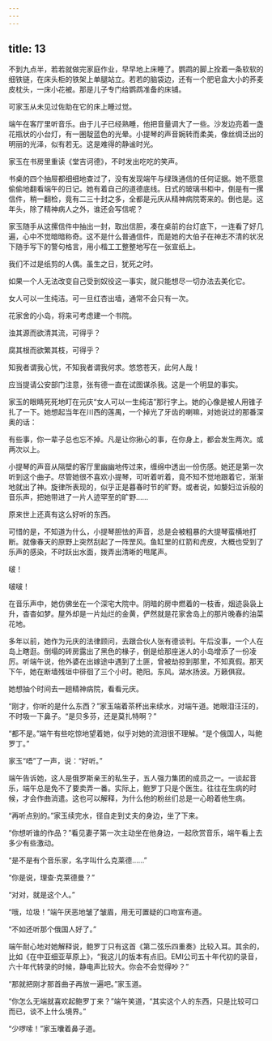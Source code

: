 ```yaml
---
---
---
```

title: 13
---




不到九点半，若若就做完家庭作业，早早地上床睡了。鹦鹉的脚上拴着一条软软的细铁链，在床头柜的铁架上单腿站立。若若的脑袋边，还有一个肥皂盒大小的荞麦皮枕头，一床小花被。那是儿子专门给鹦鹉准备的床铺。

可家玉从未见过佐助在它的床上睡过觉。

端午在客厅里听音乐。由于儿子已经熟睡，他把音量调大了一些。沙发边亮着一盏花瓶状的小台灯，有一圈靛蓝色的光晕。小提琴的声音婉转而柔美，像丝绸泛出的明丽的光泽，似有若无。这是难得的静谧时光。

家玉在书房里重读《堂吉诃德》，不时发出吃吃的笑声。

书桌的四个抽屉都细细地查过了，没有发现端午与绿珠通信的任何证据。她不愿意偷偷地翻看端午的日记。她有着自己的道德底线。日式的玻璃书柜中，倒是有一摞信件，稍一翻检，竟有二三十封之多，全都是元庆从精神病院寄来的。倒也是。这年头，除了精神病人之外，谁还会写信呢？

家玉随手从这摞信件中抽出一封，取出信胆，凑在桌前的台灯底下，一连看了好几遍，心中不觉暗暗称奇。这不是什么普通信件，而是她的大伯子在神志不清的状况下随手写下的警句格言，用小楷工工整整地写在一张宣纸上。

我们不过是纸剪的人偶。虽生之日，犹死之时。





如果一个人无法改变自己受到奴役这一事实，就只能想尽一切办法去美化它。





女人可以一生纯洁。可一旦红杏出墙，通常不会只有一次。





花家舍的小岛，将来可考虑建一个书院。





浊其源而欲清其流，可得乎？

腐其根而欲繁其枝，可得乎？





知我者谓我心忧，不知我者谓我何求。悠悠苍天，此何人哉！





应当提请公安部门注意，张有德一直在试图谋杀我。这是一个明显的事实。

家玉的眼睛死死地盯在元庆“女人可以一生纯洁”那行字上。她的心像是被人用锥子扎了一下。她想起当年在川西的莲禺，一个掉光了牙齿的喇嘛，对她说过的那番深奥的话：

有些事，你一辈子总也忘不掉。凡是让你揪心的事，在你身上，都会发生两次。或两次以上。

小提琴的声音从隔壁的客厅里幽幽地传过来，缠绵中透出一份伤感。她还是第一次听到这个曲子。尽管她很不喜欢小提琴，可听着听着，竟不知不觉地跟着它，渐渐地就出了神。旋律所表现的，似乎正是暮春时节的旷野。或者说，如嫠妇泣诉般的音乐声，把她带进了一片人迹罕至的旷野……

原来世上还真有这么好听的东西。

可惜的是，不知道为什么，小提琴胆怯的声音，总是会被粗暴的大提琴蛮横地打断。就像春天的原野上突然刮起了一阵罡风。鱼缸里的红箭和虎皮，大概也受到了乐声的感染，不时跃出水面，拨弄出清晰的甩尾声。

啵！

啵啵！

在音乐声中，她仿佛坐在一个深宅大院中。阴暗的房中燃着的一枝香，烟迹袅袅上升，杳杳如梦。屋外却是一片灿烂的金黄，俨然就是花家舍岛上的那片晚春的油菜花地。

多年以前，她作为元庆的法律顾问，去跟合伙人张有德谈判。午后没事，一个人在岛上瞎逛。倒塌的砖房露出了黑色的椽子，倒是给那座迷人的小岛增添了一份凌厉。听端午说，他外婆在出嫁途中遇到了土匪，曾被劫掠到那里，不知真假。那天下午，她在断墙残垣中徘徊了三个小时。艳阳。东风。湖水扬波。万籁俱寂。





她想抽个时间去一趟精神病院，看看元庆。

“刚才，你听的是什么东西？”家玉端着茶杯出来续水，对端午道。她眼泪汪汪的，不时吸一下鼻子。“是贝多芬，还是莫扎特啊？”

“都不是。”端午有些吃惊地望着她，似乎对她的流泪很不理解。“是个俄国人，叫鲍罗丁。”

家玉“唔”了一声，说：“好听。”

端午告诉她，这人是俄罗斯亲王的私生子，五人强力集团的成员之一。一谈起音乐，端午总是免不了要卖弄一番。实际上，鲍罗丁只是个医生。往往在生病的时候，才会作曲消遣。这也可以解释，为什么他的粉丝们总是一心盼着他生病。

“再听点别的。”家玉续完水，径自走到丈夫的身边，坐了下来。

“你想听谁的作品？”看见妻子第一次主动坐在他身边，一起欣赏音乐，端午看上去多少有些激动。

“是不是有个音乐家，名字叫什么克莱德……”

“你是说，理查·克莱德曼？”

“对对，就是这个人。”

“哦，垃圾！”端午厌恶地皱了皱眉，用无可置疑的口吻宣布道。

“不如还听那个俄国人好了。”

端午耐心地对她解释说，鲍罗丁只有这首《第二弦乐四重奏》比较入耳。其余的，比如《在中亚细亚草原上》，“我这儿的版本有点旧。EMI公司五十年代初的录音，六十年代转录的时候，静电声比较大。你会不会觉得吵？”

“那就把刚才那首曲子再放一遍吧。”家玉道。

“你怎么无端就喜欢起鲍罗丁来？”端午笑道，“其实这个人的东西，只是比较可口而已，谈不上什么境界。”

“少啰嗦！”家玉囔着鼻子道。